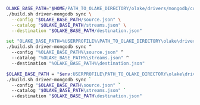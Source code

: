 
<Tabs groupId="build-locally">

<TabItem value="macos-linux" label="macOS / Linux" default>

```bash
OLAKE_BASE_PATH="$HOME/PATH_TO_OLAKE_DIRECTORY/olake/drivers/mongodb/config" && \
./build.sh driver-mongodb sync \
  --config "$OLAKE_BASE_PATH/source.json" \
  --catalog "$OLAKE_BASE_PATH/streams.json" \
  --destination "$OLAKE_BASE_PATH/destination.json"
```

</TabItem> 

<TabItem value="cmd" label="CMD">

```bash
set "OLAKE_BASE_PATH=%USERPROFILE%\PATH_TO_OLAKE_DIRECTORY\olake\drivers\mongodb\config" && ^
./build.sh driver-mongodb sync ^
  --config "%OLAKE_BASE_PATH%\source.json" ^
  --catalog "%OLAKE_BASE_PATH%\streams.json" ^
  --destination "%OLAKE_BASE_PATH%\destination.json"
```

</TabItem> 

<TabItem value="powershell" label="Powershell">

```bash
$OLAKE_BASE_PATH = "$env:USERPROFILE\PATH_TO_OLAKE_DIRECTORY\olake\drivers\mongodb\config"; `
./build.sh driver-mongodb sync `
  --config "$OLAKE_BASE_PATH\source.json" `
  --catalog "$OLAKE_BASE_PATH\streams.json" `
  --destination "$OLAKE_BASE_PATH\destination.json"
```
</TabItem> 

</Tabs>